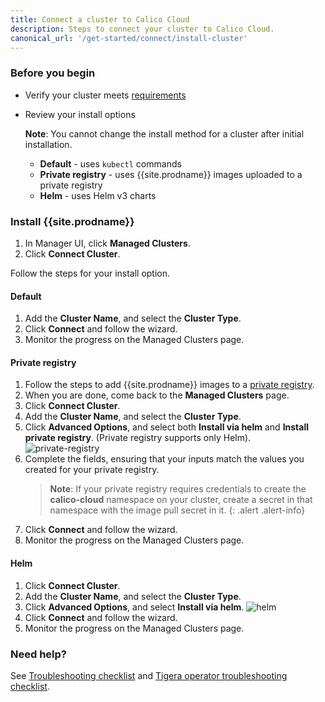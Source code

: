 ```yaml
---
title: Connect a cluster to Calico Cloud
description: Steps to connect your cluster to Calico Cloud.
canonical_url: '/get-started/connect/install-cluster'
---
```


### Before you begin

- Verify your cluster meets [requirements]({{site.baseurl}}/get-started/requirements/system-requirements)

- Review your install options

  **Note**: You cannot change the install method for a cluster after initial installation.

  - **Default** - uses `kubectl` commands 
  - **Private registry** - uses {{site.prodname}} images uploaded to a private registry
  - **Helm** - uses Helm v3 charts

### Install {{site.prodname}}

1. In Manager UI, click **Managed Clusters**.
1. Click **Connect Cluster**. 
   
Follow the steps for your install option. 

#### Default 

1. Add the **Cluster Name**, and select the **Cluster Type**.
1. Click **Connect** and follow the wizard.
1. Monitor the progress on the Managed Clusters page.

#### Private registry

1. Follow the steps to add {{site.prodname}} images to a [private registry]({{site.baseurl}}/get-started/connect/private-registry).
1. When you are done, come back to the **Managed Clusters** page.
1. Click **Connect Cluster**. 
1. Add the **Cluster Name**, and select the **Cluster Type**.
1. Click **Advanced Options**, and select both **Install via helm** and **Install private registry**. (Private registry supports only Helm).
   ![private-registry]({{site.baseurl}}/images/private-registry.png)
1. Complete the fields, ensuring that your inputs match the values you created for your private registry.
     >**Note**: If your private registry requires credentials to create the **calico-cloud** namespace on your cluster, create a secret in that namespace with the image pull secret in it.
     {: .alert .alert-info}
1. Click **Connect** and follow the wizard.
1. Monitor the progress on the Managed Clusters page.

#### Helm

1. Click **Connect Cluster**.
1. Add the **Cluster Name**, and select the **Cluster Type**.
1. Click **Advanced Options**, and select **Install via helm**.
   ![helm]({{site.baseurl}}/images/helm.png)
1. Click **Connect** and follow the wizard.
1. Monitor the progress on the Managed Clusters page.

### Need help?

See [Troubleshooting checklist]({{site.baseurl}}/get-started/connect/checklist) and [Tigera operator troubleshooting checklist]({{site.baseurl}}/get-started/connect/operator-checklist).
